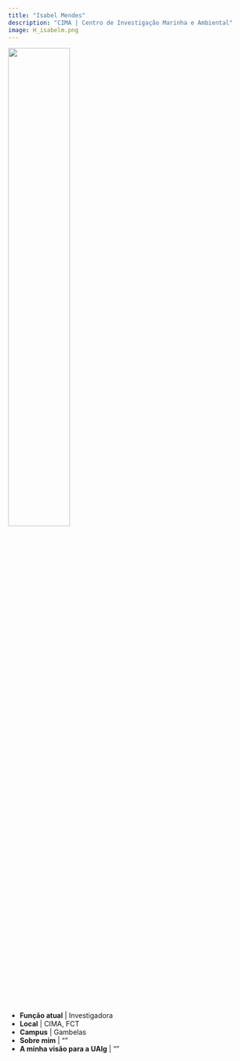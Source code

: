 ```yaml
---
title: "Isabel Mendes"
description: "CIMA | Centro de Investigação Marinha e Ambiental"
image: H_isabelm.png
---
```


![](H_isabelm.png){width=50%}

-   **Função atual** | Investigadora
-   **Local** | CIMA, FCT
-   **Campus** | Gambelas
-   **Sobre mim** | ""
-   **A minha visão para a UAlg** | ""


